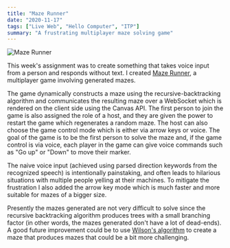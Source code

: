 ```yaml
---
title: "Maze Runner"
date: "2020-11-17"
tags: ["Live Web", "Hello Computer", "ITP"]
summary: "A frustrating multiplayer maze solving game"
---
```


![Maze Runner](/mazeblog.png)

This week's assignment was to create something that takes voice input from a person and responds without text. I created [Maze Runner](http://maze.sigri.me/), a multiplayer game involving generated mazes.

The game dynamically constructs a maze using the recursive-backtracking algorithm and communicates the resulting maze over a WebSocket which is rendered on the client side using the Canvas API. The first person to join the game is also assigned the role of a host, and they are given the power to restart the game which regenerates a random maze. The host can also choose the game control mode which is either via arrow keys or voice. The goal of the game is to be the first person to solve the maze and, if the game control is via voice, each player in the game can give voice commands such as "Go up" or "Down" to move their marker.

The naive voice input (achieved using parsed direction keywords from the recognized speech) is intentionally painstaking, and often leads to hilarious situations with multiple people yelling at their machines. To mitigate the frustration I also added the arrow key mode which is much faster and more suitable for mazes of a bigger size.

Presently the mazes generated are not very difficult to solve since the recursive backtracking algorithm produces trees with a small branching factor (in other words, the mazes generated don't have a lot of dead-ends). A good future improvement could be to use [Wilson's algorithm](https://en.wikipedia.org/wiki/Loop-erased_random_walk) to create a maze that produces mazes that could be a bit more challenging.
